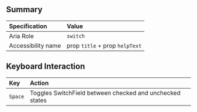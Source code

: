 ## Summary

| Specification      | Value                          |
| :----------------- | :----------------------------- |
| Aria Role          | `switch`                       |
| Accessibility name | prop `title` + prop `helpText` |

## Keyboard Interaction

| Key     | Action                                                   |
| :------ | :------------------------------------------------------- |
| `Space` | Toggles SwitchField between checked and unchecked states |
